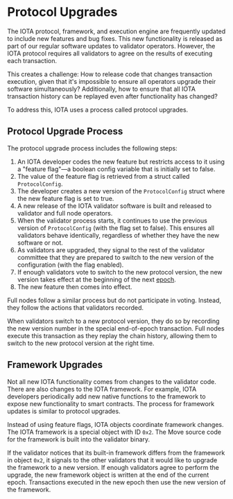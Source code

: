 # Protocol Upgrades

The IOTA protocol, framework, and execution engine are frequently updated to include new features and bug fixes. This
new functionality is released as part of our regular software updates to validator operators. However, the IOTA protocol
requires all validators to agree on the results of executing each transaction.

This creates a challenge: How to release code that changes transaction execution, given that it's impossible to
ensure all operators upgrade their software simultaneously? 
Additionally, how to ensure that all IOTA transaction
history can be replayed even after functionality has changed?

To address this, IOTA uses a process called protocol upgrades.

## Protocol Upgrade Process

The protocol upgrade process includes the following steps:

1. An IOTA developer codes the new feature but restricts access to it using a "feature flag"—a boolean config variable
   that is initially set to false.
2. The value of the feature flag is retrieved from a struct called `ProtocolConfig`.
3. The developer creates a new version of the `ProtocolConfig` struct where the new feature flag is set to true.
4. A new release of the IOTA validator software is built and released to validator and full node operators.
5. When the validator process starts, it continues to use the previous version of `ProtocolConfig` (with the flag set to
   false). This ensures all validators behave identically, regardless of whether they have the new software or not.
6. As validators are upgraded, they signal to the rest of the validator committee that they are prepared to switch to
   the new version of the configuration (with the flag enabled).
7. If enough validators vote to switch to the new protocol version, the new version takes effect at the beginning of the
   next [epoch](epochs.mdx).
8. The new feature then comes into effect.

Full nodes follow a similar process but do not participate in voting. Instead, they follow the actions that validators
recorded.

When validators switch to a new protocol version, they do so by recording the new version number in the special
end-of-epoch transaction. Full nodes execute this transaction as they replay the chain history, allowing them to switch
to the new protocol version at the right time.

## Framework Upgrades

Not all new IOTA functionality comes from changes to the validator code. There are also changes to the IOTA framework.
For example, IOTA developers periodically add new native functions to the framework to expose new functionality to smart
contracts. The process for framework updates is similar to protocol upgrades.

Instead of using feature flags, IOTA objects coordinate framework changes. The IOTA framework is a special object with
ID `0x2`. The Move source code for the framework is built into the validator binary.

If the validator notices that its built-in framework differs from the framework in object `0x2`, it signals to the other
validators that it would like to upgrade the framework to a new version. If enough validators agree to perform the
upgrade, the new framework object is written at the end of the current epoch. Transactions executed in the new epoch
then use the new version of the framework.
